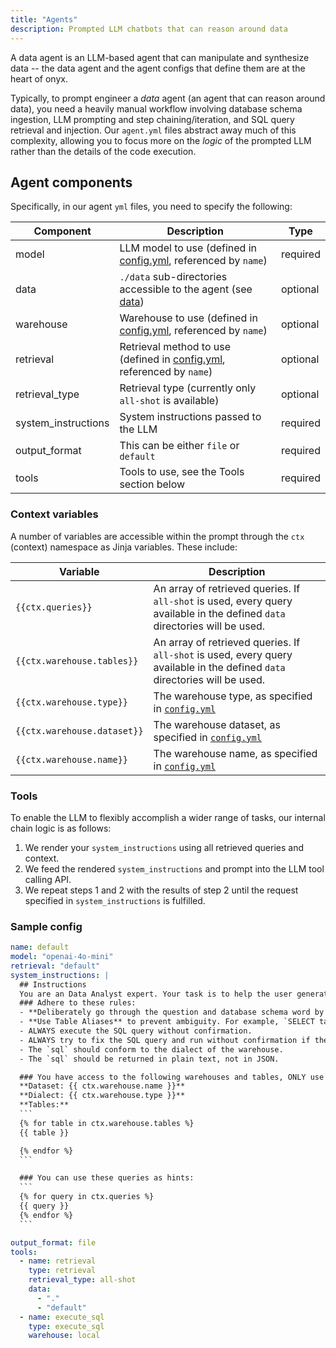 ```yaml
---
title: "Agents"
description: Prompted LLM chatbots that can reason around data
---
```


A data agent is an LLM-based agent that can manipulate and synthesize data --
the data agent and the agent configs that define them are at the heart of onyx.

Typically, to prompt engineer a _data_ agent (an agent that can reason around
data), you need a heavily manual workflow involving database schema ingestion,
LLM prompting and step chaining/iteration, and SQL query retrieval and
injection. Our `agent.yml` files abstract away much of this complexity,
allowing you to focus more on the _logic_ of the prompted LLM rather than the
details of the code execution.

## Agent components

Specifically, in our agent `yml` files, you need to specify the following:

| Component           | Description                                                                                       | Type     |
| ------------------- | ------------------------------------------------------------------------------------------------- | -------- |
| model               | LLM model to use (defined in [config.yml](/learn-about-onyx/config), referenced by `name`)        | required |
| data                | `./data` sub-directories accessible to the agent (see [data](/learn-about-onyx/data))             | optional |
| warehouse           | Warehouse to use (defined in [config.yml](/learn-about-onyx/config), referenced by `name`)        | optional |
| retrieval           | Retrieval method to use (defined in [config.yml](/learn-about-onyx/config), referenced by `name`) | optional |
| retrieval_type      | Retrieval type (currently only `all-shot` is available)                                           | optional |
| system_instructions | System instructions passed to the LLM                                                             | required |
| output_format       | This can be either `file` or `default`                                                            | required |
| tools               | Tools to use, see the Tools section below                                                         | required |

### Context variables

A number of variables are accessible within the prompt through the `ctx` (context) namespace as Jinja variables. These include:

| Variable                    | Description                                                                                                                 |
| --------------------------- | --------------------------------------------------------------------------------------------------------------------------- |
| `{{ctx.queries}}`           | An array of retrieved queries. If `all-shot` is used, every query available in the defined `data` directories will be used. |
| `{{ctx.warehouse.tables}}`  | An array of retrieved queries. If `all-shot` is used, every query available in the defined `data` directories will be used. |
| `{{ctx.warehouse.type}}`    | The warehouse type, as specified in [`config.yml`](/learn-about-onyx/config)                                                |
| `{{ctx.warehouse.dataset}}` | The warehouse dataset, as specified in [`config.yml`](/learn-about-onyx/config)                                             |
| `{{ctx.warehouse.name}}`    | The warehouse name, as specified in [`config.yml`](/learn-about-onyx/config)                                                |

### Tools

To enable the LLM to flexibly accomplish a wider range of tasks, our internal chain logic is as follows:

1. We render your `system_instructions` using all retrieved queries and context.
2. We feed the rendered `system_instructions` and prompt into the LLM tool calling API.
3. We repeat steps 1 and 2 with the results of step 2 until the request specified in `system_instructions` is fulfilled.

### Sample config

````yaml agents/default.yml
name: default
model: "openai-4o-mini"
retrieval: "default"
system_instructions: |
  ## Instructions
  You are an Data Analyst expert. Your task is to help the user generate and execute sql query to answer user's question.
  ### Adhere to these rules:
  - **Deliberately go through the question and database schema word by word** to appropriately answer the question
  - **Use Table Aliases** to prevent ambiguity. For example, `SELECT table1.col1, table2.col1 FROM table1 JOIN table2 ON table1.id = table2.id`.
  - ALWAYS execute the SQL query without confirmation.
  - ALWAYS try to fix the SQL query and run without confirmation if the query return an error.
  - The `sql` should conform to the dialect of the warehouse.
  - The `sql` should be returned in plain text, not in JSON.

  ### You have access to the following warehouses and tables, ONLY use the provided warehouse and tables, columns:
  **Dataset: {{ ctx.warehouse.name }}**
  **Dialect: {{ ctx.warehouse.type }}**
  **Tables:**
  ```
  {% for table in ctx.warehouse.tables %}
  {{ table }}

  {% endfor %}
  ```

  ### You can use these queries as hints:
  ```
  {% for query in ctx.queries %}
  {{ query }}
  {% endfor %}
  ```

output_format: file
tools:
  - name: retrieval
    type: retrieval
    retrieval_type: all-shot
    data:
      - "."
      - "default"
  - name: execute_sql
    type: execute_sql
    warehouse: local
````
